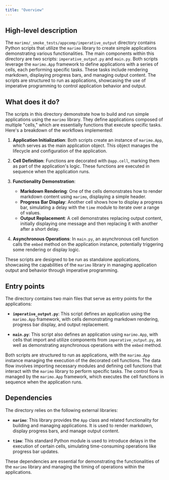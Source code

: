 ```yaml
---
title: "Overview"
---
```


## High-level description

The `marimo/_smoke_tests/appcomp/imperative_output` directory contains Python scripts that utilize the `marimo` library to create simple applications demonstrating various functionalities. The main components within this directory are two scripts: `imperative_output.py` and `main.py`. Both scripts leverage the `marimo.App` framework to define applications with a series of cells, each performing specific tasks. These tasks include rendering markdown, displaying progress bars, and managing output content. The scripts are structured to run as applications, showcasing the use of imperative programming to control application behavior and output.

## What does it do?

The scripts in this directory demonstrate how to build and run simple applications using the `marimo` library. They define applications composed of multiple "cells," which are essentially functions that execute specific tasks. Here's a breakdown of the workflows implemented:

1. **Application Initialization**: Both scripts create an instance of `marimo.App`, which serves as the main application object. This object manages the lifecycle and configuration of the application.

2. **Cell Definition**: Functions are decorated with `@app.cell`, marking them as part of the application's logic. These functions are executed in sequence when the application runs.

3. **Functionality Demonstration**:
   - **Markdown Rendering**: One of the cells demonstrates how to render markdown content using `marimo`, displaying a simple header.
   - **Progress Bar Display**: Another cell shows how to display a progress bar, simulating a delay with the `time` module to iterate over a range of values.
   - **Output Replacement**: A cell demonstrates replacing output content, initially displaying one message and then replacing it with another after a short delay.

4. **Asynchronous Operations**: In `main.py`, an asynchronous cell function calls the `embed` method on the application instance, potentially triggering some rendering or display logic.

These scripts are designed to be run as standalone applications, showcasing the capabilities of the `marimo` library in managing application output and behavior through imperative programming.

## Entry points

The directory contains two main files that serve as entry points for the applications:

- **`imperative_output.py`**: This script defines an application using the `marimo.App` framework, with cells demonstrating markdown rendering, progress bar display, and output replacement.

- **`main.py`**: This script also defines an application using `marimo.App`, with cells that import and utilize components from `imperative_output.py`, as well as demonstrating asynchronous operations with the `embed` method.

Both scripts are structured to run as applications, with the `marimo.App` instance managing the execution of the decorated cell functions. The data flow involves importing necessary modules and defining cell functions that interact with the `marimo` library to perform specific tasks. The control flow is managed by the `marimo.App` framework, which executes the cell functions in sequence when the application runs.

## Dependencies

The directory relies on the following external libraries:

- **`marimo`**: This library provides the `App` class and related functionality for building and managing applications. It is used to render markdown, display progress bars, and manage output content.

- **`time`**: This standard Python module is used to introduce delays in the execution of certain cells, simulating time-consuming operations like progress bar updates.

These dependencies are essential for demonstrating the functionalities of the `marimo` library and managing the timing of operations within the applications.
